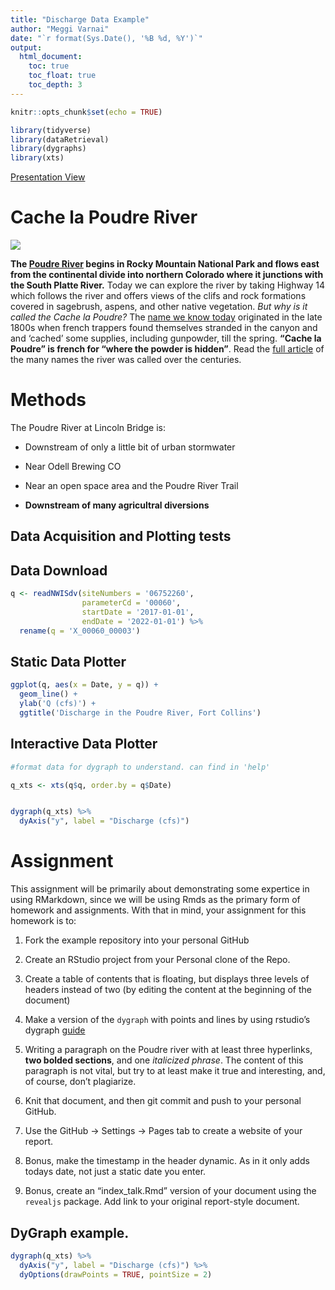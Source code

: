 ```yaml
---
title: "Discharge Data Example"
author: "Meggi Varnai"
date: "`r format(Sys.Date(), '%B %d, %Y')`"
output:
  html_document:
    toc: true
    toc_float: true
    toc_depth: 3
---
```


```r
knitr::opts_chunk$set(echo = TRUE)

library(tidyverse)
library(dataRetrieval)
library(dygraphs)
library(xts)
```

    
[Presentation View](https://meggivarnai.github.io/1_rmarkdown_examples/index_talk.html)


# Cache la Poudre River

![](https://waterdata.usgs.gov/nwisweb/local/state/co/text/pics/06752260big.jpg)

**The [Poudre River](https://coloradoencyclopedia.org/article/cache-la-poudre-river) begins in Rocky Mountain National Park and flows east from the continental divide into northern Colorado where it junctions with the South Platte River.** Today we can explore the river by taking Highway 14 which follows the river and offers views of the clifs and rock formations covered in sagebrush, aspens, and other native vegetation. *But why is it called the Cache la Poudre?*
The [name we know today](https://history.fcgov.com/explore/poudre-river) originated in the late 1800s when french trappers found themselves stranded in the canyon and and 'cached' some supplies, including gunpowder, till the spring. **"Cache la Poudre" is french for "where the powder is hidden"**. Read the [full article](https://www.raftmw.com/whats-in-a-name/) of the many names the river was called over the centuries. 


# Methods

The Poudre River at Lincoln Bridge is:

  - Downstream of only a little bit of urban stormwater

  - Near Odell Brewing CO
  
  - Near an open space area and the Poudre River Trail
  
  - **Downstream of many agricultral diversions**

## Data Acquisition and Plotting tests

## Data Download


```r

q <- readNWISdv(siteNumbers = '06752260',
                parameterCd = '00060',
                startDate = '2017-01-01',
                endDate = '2022-01-01') %>%
  rename(q = 'X_00060_00003')


```



## Static Data Plotter


```r

ggplot(q, aes(x = Date, y = q)) + 
  geom_line() + 
  ylab('Q (cfs)') + 
  ggtitle('Discharge in the Poudre River, Fort Collins')

```


## Interactive Data Plotter


```r
#format data for dygraph to understand. can find in 'help' 

q_xts <- xts(q$q, order.by = q$Date)


dygraph(q_xts) %>%
  dyAxis("y", label = "Discharge (cfs)") 
```



# Assignment


This assignment will be primarily about demonstrating some expertice in using
RMarkdown, since we will be using Rmds as the primary form of homework and 
assignments. With that in mind, your assignment for this homework is to:


1) Fork the example repository into your personal GitHub

2) Create an RStudio project from your Personal clone of the Repo. 

3) Create a table of contents that is floating, but displays three levels of
headers instead of two (by editing the content at the beginning of the document)

4) Make a version of the `dygraph` with points and lines by using rstudio's
dygraph [guide](https://rstudio.github.io/dygraphs/)

5) Writing a paragraph on the Poudre river with at least three hyperlinks,
**two bolded sections**, and one *italicized phrase*. The content of this paragraph is not vital, but try to at least make it true and interesting, and, of course, don't plagiarize. 

6) Knit that document, and then git commit and push to your personal GitHub.

7) Use the GitHub -> Settings -> Pages tab to create a website of your report.

8) Bonus, make the timestamp in the header dynamic. As in it only adds
todays date, not just a static date you enter. 

9) Bonus, create an "index_talk.Rmd" version of your document using the
`revealjs` package. Add link to your original report-style document. 




## DyGraph example. 

```r
dygraph(q_xts) %>%
  dyAxis("y", label = "Discharge (cfs)") %>%
  dyOptions(drawPoints = TRUE, pointSize = 2)

```



